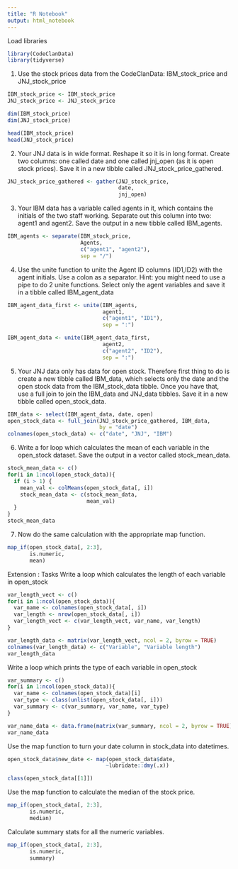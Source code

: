 ```yaml
---
title: "R Notebook"
output: html_notebook
---
```


Load libraries
```r
library(CodeClanData)
library(tidyverse)
```

1. Use the stock prices data from the CodeClanData: IBM_stock_price and JNJ_stock_price
```r
IBM_stock_price <- IBM_stock_price
JNJ_stock_price <- JNJ_stock_price
```


```r
dim(IBM_stock_price)
dim(JNJ_stock_price)
```

```r
head(IBM_stock_price)
head(JNJ_stock_price)
```

2. Your JNJ data is in wide format. Reshape it so it is in long format. Create two columns: one called date and one called jnj_open (as it is open stock prices). Save it in a new tibble called JNJ_stock_price_gathered.
```r
JNJ_stock_price_gathered <- gather(JNJ_stock_price, 
                                   date, 
                                   jnj_open)
```

3. Your IBM data has a variable called agents in it, which contains the initials of the two staff working. Separate out this column into two:  agent1 and agent2. Save the output in a new tibble called IBM_agents.
```r
IBM_agents <- separate(IBM_stock_price, 
                       Agents,
                       c("agent1", "agent2"), 
                       sep = "/")
```

4. Use the unite function to unite the Agent ID columns (ID1,ID2) with the agent initials. Use a colon as a separator. Hint: you might need to use a pipe to do 2 unite functions. Select only the agent variables and save it in a tibble called IBM_agent_data
```r
IBM_agent_data_first <- unite(IBM_agents, 
                              agent1, 
                              c("agent1", "ID1"), 
                              sep = ":")

IBM_agent_data <- unite(IBM_agent_data_first, 
                              agent2, 
                              c("agent2", "ID2"), 
                              sep = ":")
```

5. Your JNJ data only has data for open stock. Therefore first thing to do is create a new tibble called IBM_data, which selects only the date and the open stock data from the IBM_stock_data tibble. Once you have that, use a full join to join the IBM_data and JNJ_data tibbles. Save it in a new tibble called open_stock_data.

```r
IBM_data <- select(IBM_agent_data, date, open)
open_stock_data <- full_join(JNJ_stock_price_gathered, IBM_data, 
                             by = "date")
colnames(open_stock_data) <- c("date", "JNJ", "IBM")
```

6. Write a for loop which calculates the mean of each variable in the open_stock dataset. Save the output in a vector called  stock_mean_data.


```r
stock_mean_data <- c()
for(i in 1:ncol(open_stock_data)){
  if (i > 1) {
    mean_val <- colMeans(open_stock_data[, i])
    stock_mean_data <- c(stock_mean_data,  
                         mean_val)
  }
}
stock_mean_data
```


7. Now do the same calculation with the appropriate map function.

```r
map_if(open_stock_data[, 2:3], 
       is.numeric, 
       mean)
```

Extension : Tasks
Write a loop which calculates the length of each variable in open_stock

```r
var_length_vect <- c()
for(i in 1:ncol(open_stock_data)){
  var_name <- colnames(open_stock_data[, i])
  var_length <- nrow(open_stock_data[, i])
  var_length_vect <- c(var_length_vect, var_name, var_length)
}

var_length_data <- matrix(var_length_vect, ncol = 2, byrow = TRUE)
colnames(var_length_data) <- c("Variable", "Variable length")
var_length_data
```


Write a loop which prints the type of each variable in open_stock
```r
var_summary <- c()
for(i in 1:ncol(open_stock_data)){
  var_name <- colnames(open_stock_data)[i]
  var_type <- class(unlist(open_stock_data[, i]))
  var_summary <- c(var_summary, var_name, var_type)
}

var_name_data <- data.frame(matrix(var_summary, ncol = 2, byrow = TRUE))
var_name_data
```


Use the map function to turn your date column in stock_data into datetimes.
```r
open_stock_data$new_date <- map(open_stock_data$date,
                               ~lubridate::dmy(.x))

class(open_stock_data[[1]])
```


Use the map function to calculate the median of the stock price.
```r
map_if(open_stock_data[, 2:3], 
       is.numeric, 
       median)
```

Calculate summary stats for all the numeric variables.
```r
map_if(open_stock_data[, 2:3], 
       is.numeric, 
       summary)
```






































